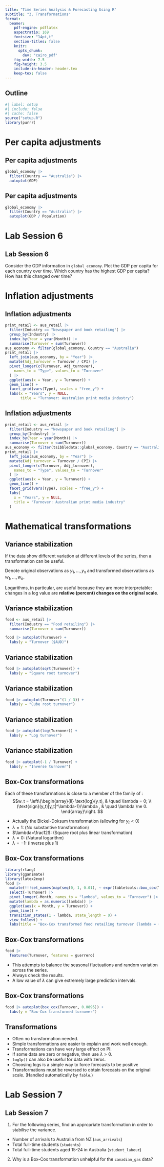 ```yaml
---
title: "Time Series Analysis & Forecasting Using R"
subtitle: "3. Transformations"
format:
  beamer:
    pdf-engine: pdflatex
    aspectratio: 169
    fontsize: "14pt,t"
    section-titles: false
    knitr:
      opts_chunk:
        dev: "cairo_pdf"
    fig-width: 7.5
    fig-height: 3.5
    include-in-header: header.tex
    keep-tex: false
---
```


## Outline

\vspace*{0.7cm}\tableofcontents

```r
#| label: setup
#| include: false
#| cache: false
source("setup.R")
library(purrr)
```

# Per capita adjustments

## Per capita adjustments

```r
global_economy |>
  filter(Country == "Australia") |>
  autoplot(GDP)
```

## Per capita adjustments

```r
global_economy |>
  filter(Country == "Australia") |>
  autoplot(GDP / Population)
```

# Lab Session 6
## Lab Session 6

Consider the GDP information in `global_economy`. Plot the GDP per capita for each country over time. Which country has the highest GDP per capita? How has this changed over time?

# Inflation adjustments

## Inflation adjustments
\fontsize{10}{10}\sf

```r
print_retail <- aus_retail |>
  filter(Industry == "Newspaper and book retailing") |>
  group_by(Industry) |>
  index_by(Year = year(Month)) |>
  summarise(Turnover = sum(Turnover))
aus_economy <- filter(global_economy, Country == "Australia")
print_retail |>
  left_join(aus_economy, by = "Year") |>
  mutate(Adj_turnover = Turnover / CPI) |>
  pivot_longer(c(Turnover, Adj_turnover),
    names_to = "Type", values_to = "Turnover"
  ) |>
  ggplot(aes(x = Year, y = Turnover)) +
  geom_line() +
  facet_grid(vars(Type), scales = "free_y") +
  labs(x = "Years", y = NULL,
       title = "Turnover: Australian print media industry")
```

## Inflation adjustments
\fontsize{10}{10}\sf

```r
print_retail <- aus_retail |>
  filter(Industry == "Newspaper and book retailing") |>
  group_by(Industry) |>
  index_by(Year = year(Month)) |>
  summarise(Turnover = sum(Turnover))
aus_economy <- filter(tsibbledata::global_economy, Country == "Australia")
print_retail |>
  left_join(aus_economy, by = "Year") |>
  mutate(Adj_turnover = Turnover / CPI) |>
  pivot_longer(c(Turnover, Adj_turnover),
    names_to = "Type", values_to = "Turnover"
  ) |>
  ggplot(aes(x = Year, y = Turnover)) +
  geom_line() +
  facet_grid(vars(Type), scales = "free_y") +
  labs(
    x = "Years", y = NULL,
    title = "Turnover: Australian print media industry"
  )
```

# Mathematical transformations

## Variance stabilization

\fontsize{13}{15}\sf

If the data show different variation at different levels of the series, then a transformation can be useful.
\pause

Denote original observations as $y_1,\dots,y_n$ and transformed
observations as $w_1, \dots, w_n$.
\pause

\begin{block}{\footnotesize Mathematical transformations for stabilizing
variation}
\begin{tabular}{llc}
Square root & $w_t = \sqrt{y_t}$ & $\downarrow$ \\[0.2cm]
Cube root & $w_t = \sqrt[3]{y_t}$ & Increasing \\[0.2cm]
Logarithm & $w_t = \text{log}(y_t)$  & strength
\end{tabular}
\end{block}
\pause

Logarithms, in particular, are useful because they are more interpretable: changes in a log value are **relative (percent) changes on the original scale**.

## Variance stabilization
\fontsize{12}{14}\sf

```r
food <- aus_retail |>
  filter(Industry == "Food retailing") |>
  summarise(Turnover = sum(Turnover))
```

```r
food |> autoplot(Turnover) +
  labs(y = "Turnover ($AUD)")
```

## Variance stabilization
\fontsize{12}{14}\sf

```r
food |> autoplot(sqrt(Turnover)) +
  labs(y = "Square root turnover")
```

## Variance stabilization
\fontsize{12}{14}\sf

```r
food |> autoplot(Turnover^(1 / 3)) +
  labs(y = "Cube root turnover")
```

## Variance stabilization
\fontsize{12}{14}\sf

```r
food |> autoplot(log(Turnover)) +
  labs(y = "Log turnover")
```

## Variance stabilization
\fontsize{12}{14}\sf

```r
food |> autoplot(-1 / Turnover) +
  labs(y = "Inverse turnover")
```

## Box-Cox transformations
\fontsize{13}{15}\sf

Each of these transformations is close to a member of the
family of \textbf{Box-Cox transformations}:
$$w_t = \left\{\begin{array}{ll}
        \text{log}(y_t),      & \quad \lambda = 0; \\
        (\text{sign}(y_t)|y_t|^\lambda-1)/\lambda ,         & \quad \lambda \ne 0.
\end{array}\right.
$$\pause\vspace*{-0.4cm}

* Actually the Bickel-Doksum transformation (allowing for $y_t<0$)
* $\lambda=1$: (No substantive transformation)
* $\lambda=\frac12$: (Square root plus linear transformation)
* $\lambda=0$: (Natural logarithm)
* $\lambda=-1$: (Inverse plus 1)

## Box-Cox transformations

```r
library(rlang)
library(gganimate)
library(latex2exp)
food |>
  mutate(!!!set_names(map(seq(0, 1, 0.01), ~ expr(fabletools::box_cox(Turnover, !!.x))), seq(0, 1, 0.01))) |>
  select(-Turnover) |>
  pivot_longer(-Month, names_to = "lambda", values_to = "Turnover") |>
  mutate(lambda = as.numeric(lambda)) |>
  ggplot(aes(x = Month, y = Turnover)) +
  geom_line() +
  transition_states(1 - lambda, state_length = 0) +
  view_follow() +
  labs(title = "Box-Cox transformed food retailing turnover (lambda = {format(1 - as.numeric(closest_state), digits = 2)})")
```

## Box-Cox transformations

\fontsize{13}{15}\sf

```r
food |>
  features(Turnover, features = guerrero)
```

\pause

* This attempts to balance the seasonal fluctuations and random variation across the series.
* Always check the results.
* A low value of $\lambda$ can give extremely large prediction intervals.

## Box-Cox transformations
\fontsize{13}{14}\sf

```r
food |> autoplot(box_cox(Turnover, 0.0895)) +
  labs(y = "Box-Cox transformed turnover")
```

## Transformations
\fontsize{13}{15}\sf

* Often no transformation needed.
* Simple transformations are easier to explain and work well enough.
* Transformations can have very large effect on PI.
* If some data are zero or negative, then use $\lambda>0$.
* `log1p()` can also be useful for data with zeros.
* Choosing logs is a simple way to force forecasts to be positive
* Transformations must be reversed to obtain forecasts on the original scale. (Handled automatically by `fable`.)

# Lab Session 7

## Lab Session 7

\fontsize{13}{14}\sf

1. For the following series, find an appropriate transformation in order to stabilise the variance.

* Number of arrivals to Australia from NZ (`aus_arrivals`)
* Total full-time students (`students`)
* Total full-time students aged 15-24 in Australia (`student_labour`)

2. Why is a Box-Cox transformation unhelpful for the `canadian_gas` data?
